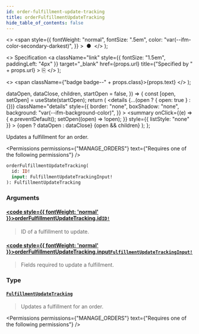 ```yaml
---
id: order-fulfillment-update-tracking
title: orderFulfillmentUpdateTracking
hide_table_of_contents: false
---
```


  <>
    <span
      style={{
        fontWeight: "normal",
        fontSize: ".5em",
        color: "var(--ifm-color-secondary-darkest)",
      }}
    >
      &nbsp;●&nbsp;
    </span>
  </>
);

  <>
    Specification
    <a
      className="link"
      style={{ fontSize: "1.5em", paddingLeft: "4px" }}
      target="\_blank"
      href={props.url}
      title={"Specified by " + props.url}
    >
      ⎘
    </a>
  </>
);

  <>
    <span className={"badge badge--" + props.class}>{props.text}</span>
  </>
);


  dataOpen,
  dataClose,
  children,
  startOpen = false,
}) => {
  const [open, setOpen] = useState(startOpen);
  return (
    <details
      {...(open ? { open: true } : {})}
      className="details"
      style={{
        border: "none",
        boxShadow: "none",
        background: "var(--ifm-background-color)",
      }}
    >
      <summary
        onClick={(e) => {
          e.preventDefault();
          setOpen((open) => !open);
        }}
        style={{ listStyle: "none" }}
      >
        {open ? dataOpen : dataClose}
      </summary>
      {open && children}
    </details>
  );
};

Updates a fulfillment for an order.

<Permissions
  permissions={"MANAGE_ORDERS"}
  text={"Requires one of the following permissions"}
/>

```graphql
orderFulfillmentUpdateTracking(
  id: ID!
  input: FulfillmentUpdateTrackingInput!
): FulfillmentUpdateTracking
```

### Arguments

#### [<code style={{ fontWeight: 'normal' }}>orderFulfillmentUpdateTracking.<b>id</b></code>](#)<Bullet />[`ID!`](../../../api-reference/miscellaneous/scalars/id) <Badge class="secondary" text="non-null"/> <Badge class="secondary" text="scalar"/>

> ID of a fulfillment to update.

#### [<code style={{ fontWeight: 'normal' }}>orderFulfillmentUpdateTracking.<b>input</b></code>](#)<Bullet />[`FulfillmentUpdateTrackingInput!`](../../../api-reference/orders/inputs/fulfillment-update-tracking-input) <Badge class="secondary" text="non-null"/> <Badge class="secondary" text="input"/>

> Fields required to update a fulfillment.

### Type

#### [`FulfillmentUpdateTracking`](../../../api-reference/orders/objects/fulfillment-update-tracking) <Badge class="secondary" text="object"/>

> Updates a fulfillment for an order.

<Permissions
  permissions={"MANAGE_ORDERS"}
  text={"Requires one of the following permissions"}
/>

